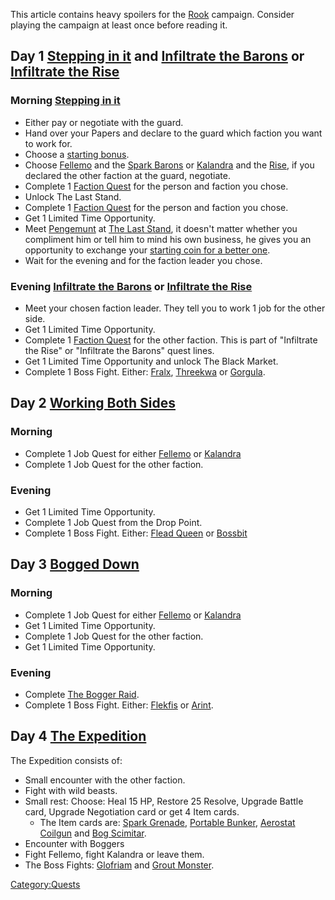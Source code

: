
This article contains heavy spoilers for the [[Rook]] campaign. Consider playing the campaign at least once before reading it.

== Day 1 [[Stepping in it]] and [[Infiltrate the Barons]] or [[Infiltrate the Rise]]==
=== Morning [[Stepping in it]] ===
* Either pay or negotiate with the guard.
* Hand over your Papers and declare to the guard which faction you want to work for.
* Choose a [[Stepping_in_it#Declaring_an_item|starting bonus]].
* Choose [[Fellemo]] and the [[Spark Barons]] or [[Kalandra]] and the [[Rise]], if you declared the other faction at the guard, negotiate.
* Complete 1 [[Stepping_in_it#Faction_Quests|Faction Quest]] for the person and faction you chose.
* Unlock The Last Stand.
* Complete 1 [[Stepping_in_it#Faction_Quests|Faction Quest]] for the person and faction you chose.
* Get 1 Limited Time Opportunity.
* Meet [[Pengemunt]] at [[The Last Stand]], it doesn't matter whether you compliment him or tell him to mind his own business, he gives you an opportunity to exchange your [[Rook#Lucky_Coins|starting coin for a better one]].
* Wait for the evening and for the faction leader you chose.
=== Evening [[Infiltrate the Barons]] or [[Infiltrate the Rise]] ===
* Meet your chosen faction leader. They tell you to work 1 job for the other side.
* Get 1 Limited Time Opportunity.
* Complete 1 [[Stepping in it|Faction Quest]] for the other faction. This is part of "Infiltrate the Rise" or "Infiltrate the Barons" quest lines.
* Get 1 Limited Time Opportunity and unlock The Black Market.
* Complete 1 Boss Fight. Either: [[Fralx]], [[Threekwa]] or [[Gorgula]].

== Day 2 [[Working Both Sides]] ==
=== Morning ===
* Complete 1 Job Quest for either [[Fellemo]] or [[Kalandra]]
* Complete 1 Job Quest for the other faction.

=== Evening ===
* Get 1 Limited Time Opportunity.
* Complete 1 Job Quest from the Drop Point.
* Complete 1 Boss Fight. Either: [[Flead Queen]] or [[Bossbit]]

== Day 3 [[Bogged Down]] ==
=== Morning ===
* Complete 1 Job Quest for either [[Fellemo]] or [[Kalandra]]
* Get 1 Limited Time Opportunity.
* Complete 1 Job Quest for the other faction.
* Get 1 Limited Time Opportunity.

=== Evening ===
* Complete [[The Bogger Raid]].
* Complete 1 Boss Fight. Either: [[Flekfis]] or [[Arint]]. 

== Day 4 [[The Expedition]] ==
The Expedition consists of:
* Small encounter with the other faction.
* Fight with wild beasts.
* Small rest: Choose: Heal 15 HP, Restore 25 Resolve, Upgrade Battle card, Upgrade Negotiation card or get 4 Item cards.
** The Item cards are: [[Spark Grenade]], [[Portable Bunker]], [[Aerostat Coilgun]] and [[Bog Scimitar]].
* Encounter with Boggers
* Fight Fellemo, fight Kalandra or leave them.
* The Boss Fights: [[Glofriam]] and [[Grout Monster]].

[[Category:Quests]]